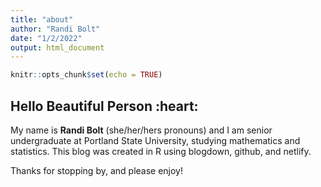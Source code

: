 ```yaml
---
title: "about"
author: "Randi Bolt"
date: "1/2/2022"
output: html_document
---
```


```r
knitr::opts_chunk$set(echo = TRUE)
```

## Hello Beautiful Person :heart: 

My name is **Randi Bolt** (she/her/hers pronouns) and I am senior undergraduate at Portland State University, studying mathematics and statistics. This blog was created in R using blogdown, github, and netlify. 

Thanks for stopping by, and please enjoy!

